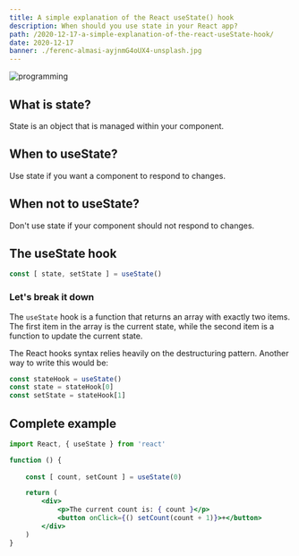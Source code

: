 ```yaml
---
title: A simple explanation of the React useState() hook
description: When should you use state in your React app?
path: /2020-12-17-a-simple-explanation-of-the-react-useState-hook/
date: 2020-12-17
banner: ./ferenc-almasi-ayjnmG4oUX4-unsplash.jpg
---
```


![programming](./ferenc-almasi-ayjnmG4oUX4-unsplash.jpg)

## What is state?

State is an object that is managed within your component.

## When to useState?

Use state if you want a component to respond to changes.

## When not to useState?

Don't use state if your component should not respond to changes.

## The useState hook

```jsx
const [ state, setState ] = useState()
```

### Let's break it down

The `useState` hook is a function that returns an array with exactly two items. The first item in the array is the current state, while the second item is a function to update the current state.

The React hooks syntax relies heavily on the destructuring pattern. Another way to write this would be:

```jsx
const stateHook = useState()
const state = stateHook[0]
const setState = stateHook[1]
```

## Complete example

```jsx
import React, { useState } from 'react'

function () {
    
    const [ count, setCount ] = useState(0)

    return (
        <div>
            <p>The current count is: { count }</p>
            <button onClick={() setCount(count + 1)}>+</button>
        </div>
    )
}
```